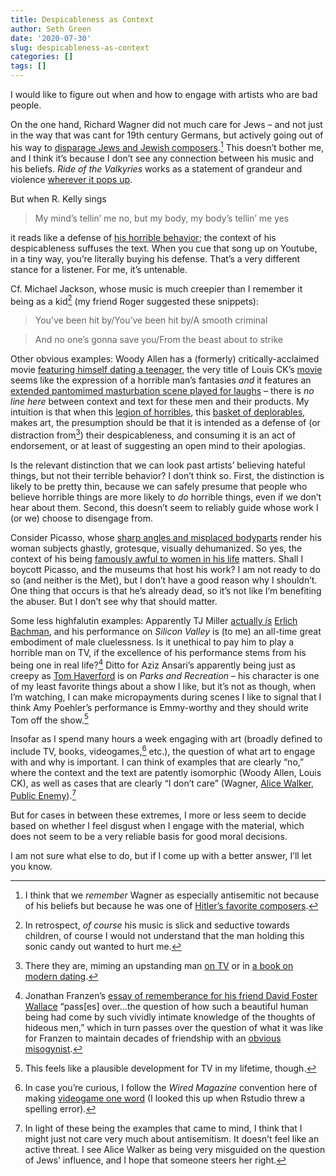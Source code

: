 ```yaml
---
title: Despicableness as Context
author: Seth Green
date: '2020-07-30'
slug: despicableness-as-context
categories: []
tags: []
---
```


I would like to figure out when and how to engage with artists who are bad people.

On the one hand, Richard Wagner did not much care for Jews -- and not just in the way that was cant for 19th century Germans, but actively going out of his way to [disparage Jews and Jewish composers](https://en.wikipedia.org/wiki/Das_Judenthum_in_der_Musik).[^wagner] This doesn't bother me, and I think it's because I don't see any connection between his music and his beliefs. _Ride of the Valkyries_ works as a statement of grandeur and violence [wherever it pops up](https://www.youtube.com/watch?v=30QzJKCUekQ). 

But when R. Kelly sings

> My mind's tellin' me no, but my body, my body's tellin' me yes

it reads like a defense of [his horrible behavior](https://en.wikipedia.org/wiki/Surviving_R._Kelly); the context of his despicableness suffuses the text. When you cue that song up on Youtube, in a tiny way, you're literally buying his defense. That's a very different stance for a listener. For me, it's untenable.

Cf. Michael Jackson, whose music is much creepier than I remember it being as a kid[^mj] (my friend Roger suggested these snippets):

> You've been hit by/You've been hit by/A smooth criminal

> And no one's gonna save you/From the beast about to strike

Other obvious examples: Woody Allen has a (formerly) critically-acclaimed movie [featuring himself dating a teenager](https://nexttribe.com/woody-allens-manhattan/), the very title of Louis CK's [movie](https://en.wikipedia.org/wiki/I_Love_You,_Daddy) seems like the expression of a horrible man's fantasies _and_ it features an [extended pantomimed masturbation scene played for laughs](https://www.vulture.com/2017/11/the-uncomfortable-masturbation-scene-in-louis-c-k-s-movie.html) -- there is _no line here_ between context and text for these men and their products. My intuition is that when this [legion of horribles](https://www.goodreads.com/quotes/328033-a-legion-of-horribles-hundreds-in-number-half-naked-or), this [basket of deplorables](https://en.wikipedia.org/wiki/Basket_of_deplorables), makes art, the presumption should be that it is intended as a defense of (or distraction from[^cosby]) their despicableness, and consuming it is an act of endorsement, or at least of suggesting an open mind to their apologias. 

Is the relevant distinction that we can look past artists' believing hateful things, but not their terrible behavior? I don't think so. First, the distinction is likely to be pretty thin, because we can safely presume that people who believe horrible things are more likely to _do_ horrible things, even if we don't hear about them. Second, this doesn't seem to reliably guide whose work I (or we) choose to disengage from. 

Consider Picasso, whose [sharp angles and misplaced bodyparts](https://www.anothermag.com/art-photography/8799/the-women-behind-the-work-picasso-and-his-muses) render his woman subjects ghastly, grotesque, visually dehumanized. So yes, the context of his being [famously awful to women in his life](https://www.theparisreview.org/blog/2017/11/09/how-picasso-bled-the-women-in-his-life-for-art/) matters. Shall I boycott Picasso, and the museums that host his work? I am not ready to do so (and neither is the Met), but I don't have a good reason why I shouldn't. One thing that occurs is that he's already dead, so it's not like I'm benefiting the abuser. But I don't see why that should matter.

Some less highfalutin examples: Apparently TJ Miller [actually _is_](https://en.wikipedia.org/wiki/T.J._Miller#Legal_issues_and_controversies)  [Erlich Bachman](https://silicon-valley.fandom.com/wiki/Erlich_Bachman), and his performance on _Silicon Valley_ is (to me) an all-time great embodiment of male cluelessness. Is it unethical to pay him to play a horrible man on TV, if the excellence of his performance stems from his being one in real life?[^franzen] Ditto for Aziz Ansari's apparently being just as creepy as [Tom Haverford](https://en.wikipedia.org/wiki/Tom_Haverford) is on _Parks and Recreation_ -- his character is one of my least favorite things about a show I like, but it's not as though, when I'm watching, I can make micropayments during scenes I like to signal that I think Amy Poehler's performance is Emmy-worthy and they should write Tom off the show.[^micropayments]

Insofar as I spend many hours a week engaging with art (broadly defined to include TV, books, videogames,[^videogame] etc.), the question of what art to engage with and why is important. I can think of examples that are clearly "no," where the context and the text are patently isomorphic (Woody Allen, Louis CK), as well as cases that are clearly "I don't care" (Wagner, [Alice Walker](https://en.wikipedia.org/wiki/Alice_Walker#Accusations_of_antisemitism), [Public Enemy](https://genius.com/14074)).[^pe] 

But for cases in between these extremes, I more or less seem to decide based on whether I feel disgust when I engage with the material, which does not seem to be a very reliable basis for good moral decisions.  

I am not sure what else to do, but if I come up with a better answer, I'll let you know. 

[^wagner]: I think that we _remember_ Wagner as especially antisemitic not because of his beliefs but because he was one of [Hitler's favorite composers](https://en.wikipedia.org/wiki/Wagner_controversies#Nazi_appropriation).

[^mj]: In retrospect, _of course_ his music is slick and seductive towards children, of course I would not understand that the man holding this sonic candy out wanted to hurt me.

[^cosby]: There they are, miming an upstanding man [on TV](https://en.wikipedia.org/wiki/The_Cosby_Show) or in [a book on modern dating](https://www.nytimes.com/2015/07/07/books/review-aziz-ansaris-modern-romance-explores-dating-in-the-digital-age.html). 

[^franzen]: Jonathan Franzen's [essay of rememberance for his friend David Foster Wallace](https://www.newyorker.com/magazine/2011/04/18/farther-away-jonathan-franzen) "pass[es] over...the question of how such a beautiful human being had come by such vividly intimate knowledge of the thoughts of hideous men," which in turn passes over the question of what it was like for Franzen to maintain decades of friendship with an [obvious](https://www.nytimes.com/2020/02/11/books/review/in-the-land-of-men-adrienne-miller.html) [misogynist](https://lareviewofbooks.org/article/david-foster-wallace-in-the-metoo-era-a-conversation-with-clare-hayes-brady/).

[^micropayments]: This feels like a plausible development for TV in my lifetime, though.

[^videogame]: In case you're curious, I follow the _Wired Magazine_ convention here of making [videogame one word](https://www.wired.com/2007/11/on-videogame-ve/) (I  looked this up when Rstudio threw a spelling error).

[^pe]: In light of these being the examples that came to mind, I think that I might just not care very much about antisemitism. It doesn't feel like an active threat. I see Alice Walker as being very misguided on the question of Jews' influence, and I hope that someone steers her right.